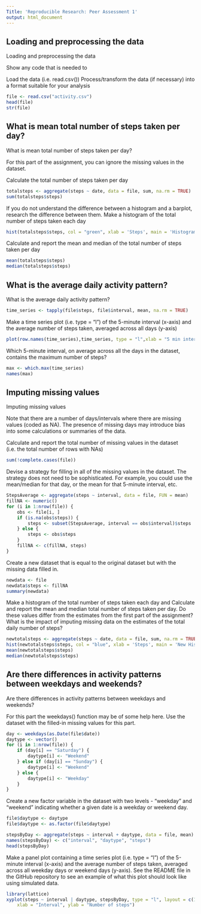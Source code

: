 ```yaml
---
Title: 'Reproducible Research: Peer Assessment 1'
output: html_document
---
```


## Loading and preprocessing the data
Loading and preprocessing the data

Show any code that is needed to

Load the data (i.e. read.csv())
Process/transform the data (if necessary) into a format suitable for your analysis

```r
file <- read.csv("activity.csv")
head(file)
str(file)
```

## What is mean total number of steps taken per day?
What is mean total number of steps taken per day?

For this part of the assignment, you can ignore the missing values in the dataset.

Calculate the total number of steps taken per day
```r
totalsteps <- aggregate(steps ~ date, data = file, sum, na.rm = TRUE)
sum(totalsteps$steps)
```

If you do not understand the difference between a histogram and a barplot, research the difference between them. Make a histogram of the total number of steps taken each day

```r
hist(totalsteps$steps, col = "green", xlab = 'Steps', main = 'Histogram of Total Steps by day')
```

Calculate and report the mean and median of the total number of steps taken per day

```r
mean(totalsteps$steps)
median(totalsteps$steps)
```

## What is the average daily activity pattern?
What is the average daily activity pattern?

```r
time_series <- tapply(file$steps, file$interval, mean, na.rm = TRUE)
```

Make a time series plot (i.e. type = "l") of the 5-minute interval (x-axis) and the average number of steps taken, averaged across all days (y-axis)
```r
plot(row.names(time_series),time_series, type = "l",xlab = "5 min interval", ylab = "Avg across Days", main = "Average number of steps taken by Day", col = "blue")
```

Which 5-minute interval, on average across all the days in the dataset, contains the maximum number of steps?

```r
max <- which.max(time_series)
names(max)
```

## Imputing missing values
Imputing missing values

Note that there are a number of days/intervals where there are missing values (coded as NA). The presence of missing days may introduce bias into some calculations or summaries of the data.

Calculate and report the total number of missing values in the dataset (i.e. the total number of rows with NAs)

```r
sum(!complete.cases(file))
```

Devise a strategy for filling in all of the missing values in the dataset. The strategy does not need to be sophisticated. For example, you could use the mean/median for that day, or the mean for that 5-minute interval, etc.

```r
StepsAverage <- aggregate(steps ~ interval, data = file, FUN = mean)
fillNA <- numeric()
for (i in 1:nrow(file)) {
    obs <- file[i, ]
    if (is.na(obs$steps)) {
        steps <- subset(StepsAverage, interval == obs$interval)$steps
    } else {
        steps <- obs$steps
    }
    fillNA <- c(fillNA, steps)
}
```

Create a new dataset that is equal to the original dataset but with the missing data filled in.
```r
newdata <- file
newdata$steps <- fillNA
summary(newdata)
```

Make a histogram of the total number of steps taken each day and Calculate and report the mean and median total number of steps taken per day. Do these values differ from the estimates from the first part of the assignment? What is the impact of imputing missing data on the estimates of the total daily number of steps?

```r
newtotalsteps <- aggregate(steps ~ date, data = file, sum, na.rm = TRUE)
hist(newtotalsteps$steps, col = "blue", xlab = 'Steps', main = 'New Histogram of Total Steps by day')
mean(newtotalsteps$steps)
median(newtotalsteps$steps)
```


## Are there differences in activity patterns between weekdays and weekends?
Are there differences in activity patterns between weekdays and weekends?

For this part the weekdays() function may be of some help here. Use the dataset with the filled-in missing values for this part.
```r
day <- weekdays(as.Date(file$date))
daytype <- vector()
for (i in 1:nrow(file)) {
    if (day[i] == "Saturday") {
        daytype[i] <- "Weekend"
    } else if (day[i] == "Sunday") {
        daytype[i] <- "Weekend"
    } else {
        daytype[i] <- "Weekday"
    }
}

```

Create a new factor variable in the dataset with two levels - "weekday" and "weekend" indicating whether a given date is a weekday or weekend day.

```r

file$daytype <- daytype
file$daytype <- as.factor(file$daytype)

stepsByDay <- aggregate(steps ~ interval + daytype, data = file, mean)
names(stepsByDay) <- c("interval", "daytype", "steps")
head(stepsByDay)
```

Make a panel plot containing a time series plot (i.e. type = "l") of the 5-minute interval (x-axis) and the average number of steps taken, averaged across all weekday days or weekend days (y-axis). See the README file in the GitHub repository to see an example of what this plot should look like using simulated data.

```r
library(lattice)
xyplot(steps ~ interval | daytype, stepsByDay, type = "l", layout = c(1, 2), 
    xlab = "Interval", ylab = "Number of steps")
```

